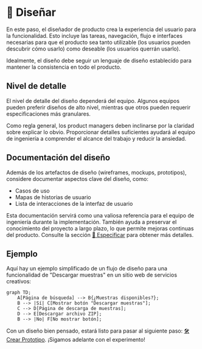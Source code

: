 
# 📐 Diseñar

En este paso, el diseñador de producto crea la experiencia del usuario para la funcionalidad. Esto incluye las tareas, navegación, flujo e interfaces necesarias para que el producto sea tanto utilizable (los usuarios pueden descubrir cómo usarlo) como deseable (los usuarios querrán usarlo).

<Callout>
Idealmente, el diseño debe seguir un lenguaje de diseño establecido para mantener la consistencia en todo el producto.
</Callout>

## Nivel de detalle

El nivel de detalle del diseño dependerá del equipo. Algunos equipos pueden preferir diseños de alto nivel, mientras que otros pueden requerir especificaciones más granulares. 

Como regla general, los product managers deben inclinarse por la claridad sobre explicar lo obvio. Proporcionar detalles suficientes ayudará al equipo de ingeniería a comprender el alcance del trabajo y reducir la ansiedad.

## Documentación del diseño

Además de los artefactos de diseño (wireframes, mockups, prototipos), considere documentar aspectos clave del diseño, como:

- Casos de uso
- Mapas de historias de usuario 
- Lista de interacciones de la interfaz de usuario

Esta documentación servirá como una valiosa referencia para el equipo de ingeniería durante la implementación. También ayuda a preservar el conocimiento del proyecto a largo plazo, lo que permite mejoras continuas del producto. Consulte la sección [📝 Especificar](/flujo-de-trabajo/especificar) para obtener más detalles.

## Ejemplo

Aquí hay un ejemplo simplificado de un flujo de diseño para una funcionalidad de "Descargar muestras" en un sitio web de servicios creativos:

```mermaid
graph TD;
    A[Página de búsqueda] --> B{¿Muestras disponibles?};
    B --> |Sí| C[Mostrar botón "Descargar muestras"];
    C --> D[Página de descarga de muestras];
    D --> E[Descargar archivo ZIP];
    B --> |No| F[No mostrar botón];
```

Con un diseño bien pensado, estará listo para pasar al siguiente paso: [🛠 Crear Prototipo](/flujo-de-trabajo/crear-prototipo). ¡Sigamos adelante con el experimento!